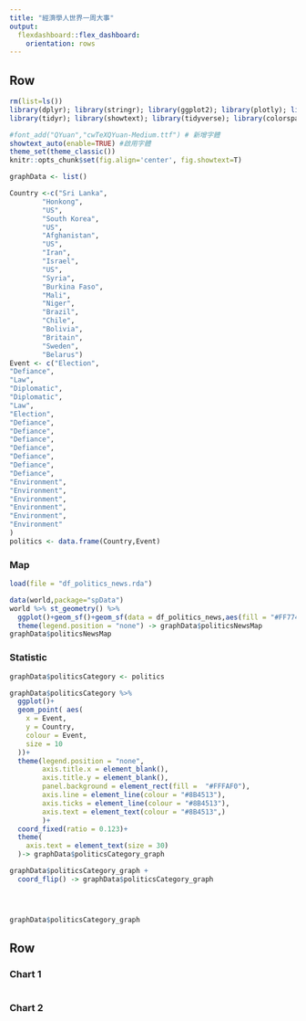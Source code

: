 ```yaml
---
title: "經濟學人世界一周大事"
output: 
  flexdashboard::flex_dashboard:
    orientation: rows
---
```

    
Row  {data-height=800}
-------------------------------------
```r
rm(list=ls())
library(dplyr); library(stringr); library(ggplot2); library(plotly); library(lubridate); library(readr); library(colorspace); library(grDevices); library(shiny); library(shinyjs); library(scales);
library(tidyr); library(showtext); library(tidyverse); library(colorspace);library(sf);library(cowplot)

#font_add("QYuan","cwTeXQYuan-Medium.ttf") # 新增字體
showtext_auto(enable=TRUE) #啟用字體
theme_set(theme_classic())
knitr::opts_chunk$set(fig.align='center', fig.showtext=T)

graphData <- list()

Country <-c("Sri Lanka",
        "Honkong",
        "US",
        "South Korea",
        "US",
        "Afghanistan",
        "US",
        "Iran",
        "Israel",
        "US",
        "Syria",
        "Burkina Faso",
        "Mali",
        "Niger",
        "Brazil",
        "Chile",
        "Bolivia",
        "Britain",
        "Sweden",
        "Belarus")
Event <- c("Election",
"Defiance",
"Law",
"Diplomatic",
"Diplomatic",
"Law",
"Election",
"Defiance",
"Defiance",
"Defiance",
"Defiance",
"Defiance",
"Defiance",
"Defiance",
"Environment",
"Environment",
"Environment",
"Environment",
"Environment",
"Environment"
)
politics <- data.frame(Country,Event)
```

    
### Map
    
```r

load(file = "df_politics_news.rda") 

data(world,package="spData")
world %>% st_geometry() %>%
  ggplot()+geom_sf()+geom_sf(data = df_politics_news,aes(fill = "#FF7744"))+
  theme(legend.position = "none") -> graphData$politicsNewsMap
graphData$politicsNewsMap
```


### Statistic
```r
graphData$politicsCategory <- politics

graphData$politicsCategory %>%
  ggplot()+
  geom_point( aes(
    x = Event,
    y = Country,
    colour = Event,
    size = 10
  ))+
  theme(legend.position = "none",
        axis.title.x = element_blank(),
        axis.title.y = element_blank(),
        panel.background = element_rect(fill = 	"#FFFAF0"),
        axis.line = element_line(colour = "#8B4513"),
        axis.ticks = element_line(colour = "#8B4513"),
        axis.text = element_text(colour = "#8B4513",)
        )+
  coord_fixed(ratio = 0.123)+
  theme(
    axis.text = element_text(size = 30)
  )-> graphData$politicsCategory_graph

graphData$politicsCategory_graph +
  coord_flip() -> graphData$politicsCategory_graph




graphData$politicsCategory_graph
```

   
Row {.tabset}
-------------------------------------
   
### Chart 1

```r
```   
 
### Chart 2
    
```r
```